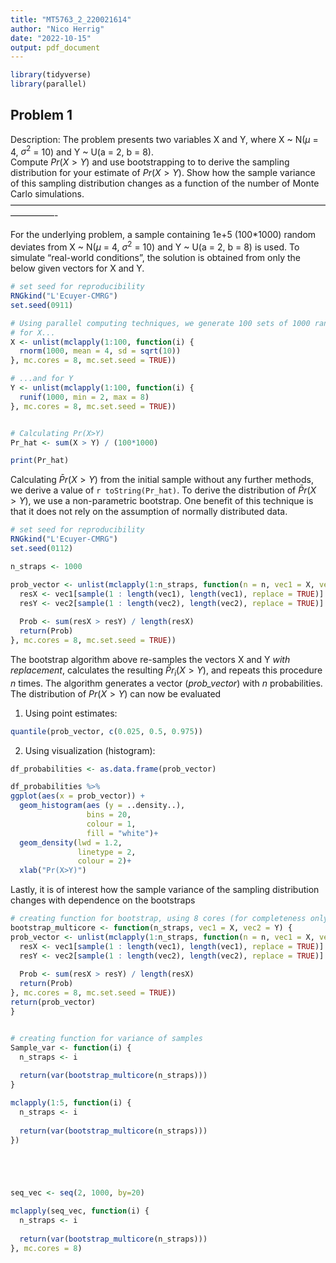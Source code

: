 ```yaml
---
title: "MT5763_2_220021614"
author: "Nico Herrig"
date: "2022-10-15"
output: pdf_document
---
```


```r

library(tidyverse)
library(parallel)

```

## Problem 1

Description:
The problem presents two variables X and Y, where X ~ N($\mu$ = 4, $\sigma^2$ = 10) and 
Y ~ U(a = 2, b = 8). \
Compute $Pr(X > Y)$ and use bootstrapping to to derive the sampling distribution for your estimate of $Pr(X > Y)$. 
Show how the sample variance of this sampling distribution changes as a function of the number of Monte Carlo simulations. \
----------------------------------------------------------------------------------------------------------------------------

For the underlying problem, a sample containing 1e+5 (100*1000) random deviates from X ~ N($\mu$ = 4, $\sigma^2$ = 10) and Y ~ U(a = 2, b = 8) is used. To simulate "real-world conditions", the solution is obtained from only the below given vectors for X and Y.
```r
# set seed for reproducibility
RNGkind("L'Ecuyer-CMRG")
set.seed(0911)

# Using parallel computing techniques, we generate 100 sets of 1000 random deviates
# for X...
X <- unlist(mclapply(1:100, function(i) {
  rnorm(1000, mean = 4, sd = sqrt(10))
}, mc.cores = 8, mc.set.seed = TRUE))

# ...and for Y
Y <- unlist(mclapply(1:100, function(i) {
  runif(1000, min = 2, max = 8)
}, mc.cores = 8, mc.set.seed = TRUE))


# Calculating Pr(X>Y)
Pr_hat <- sum(X > Y) / (100*1000)

print(Pr_hat)
```  

Calculating $\bar Pr(X>Y)$ from the initial sample without any further methods, we derive a value of `r toString(Pr_hat)`.
To derive the distribution of $\bar Pr(X>Y)$, we use a non-parametric bootstrap. One benefit of this technique is that it does not rely on the assumption of normally distributed data.

```r
# set seed for reproducibility
RNGkind("L'Ecuyer-CMRG")
set.seed(0112)

n_straps <- 1000

prob_vector <- unlist(mclapply(1:n_straps, function(n = n, vec1 = X, vec2 = Y) {
  resX <- vec1[sample(1 : length(vec1), length(vec1), replace = TRUE)]
  resY <- vec2[sample(1 : length(vec2), length(vec2), replace = TRUE)]
  
  Prob <- sum(resX > resY) / length(resX)
  return(Prob)
}, mc.cores = 8, mc.set.seed = TRUE))

```

The bootstrap algorithm above re-samples the vectors X and Y *with replacement*, calculates the resulting $\bar Pr_i(X>Y)$, and repeats this procedure *n* times. The algorithm generates a vector (*prob_vector*) with *n*  probabilities. \
The distribution of $Pr(X>Y)$ can now be evaluated \


1. Using point estimates:
```r
quantile(prob_vector, c(0.025, 0.5, 0.975))
```


2. Using visualization (histogram):
```r
df_probabilities <- as.data.frame(prob_vector)

df_probabilities %>% 
ggplot(aes(x = prob_vector)) +
  geom_histogram(aes (y = ..density..),
                 bins = 20,
                 colour = 1,
                 fill = "white")+
  geom_density(lwd = 1.2,
               linetype = 2,
               colour = 2)+
  xlab("Pr(X>Y)")
```

Lastly, it is of interest how the sample variance of the sampling distribution changes with dependence on the bootstraps  

```r


# creating function for bootstrap, using 8 cores (for completeness only).
bootstrap_multicore <- function(n_straps, vec1 = X, vec2 = Y) {
prob_vector <- unlist(mclapply(1:n_straps, function(n = n, vec1 = X, vec2 = Y) {
  resX <- vec1[sample(1 : length(vec1), length(vec1), replace = TRUE)]
  resY <- vec2[sample(1 : length(vec2), length(vec2), replace = TRUE)]
  
  Prob <- sum(resX > resY) / length(resX)
  return(Prob)
}, mc.cores = 8, mc.set.seed = TRUE))
return(prob_vector)
}


# creating function for variance of samples
Sample_var <- function(i) {
  n_straps <- i
  
  return(var(bootstrap_multicore(n_straps)))
}

mclapply(1:5, function(i) {
  n_straps <- i
  
  return(var(bootstrap_multicore(n_straps)))
})






```


```r

seq_vec <- seq(2, 1000, by=20)

mclapply(seq_vec, function(i) {
  n_straps <- i
  
  return(var(bootstrap_multicore(n_straps)))
}, mc.cores = 8)


```

